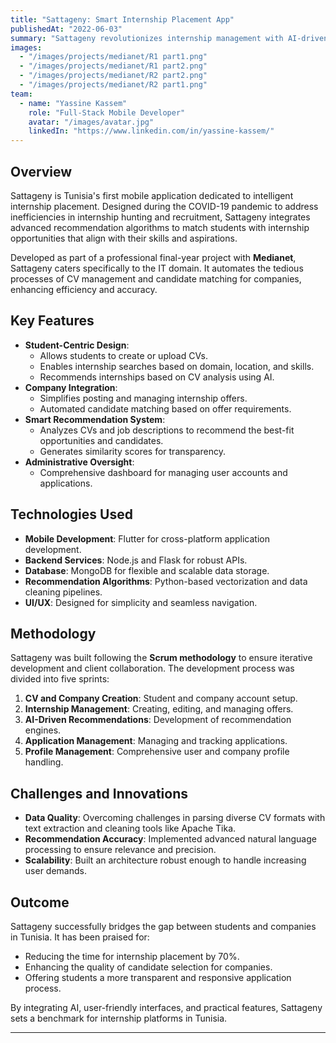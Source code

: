 ```yaml
---
title: "Sattageny: Smart Internship Placement App"
publishedAt: "2022-06-03"
summary: "Sattageny revolutionizes internship management with AI-driven recommendations, bridging students and companies seamlessly."
images:
  - "/images/projects/medianet/R1 part1.png"
  - "/images/projects/medianet/R1 part2.png"
  - "/images/projects/medianet/R2 part2.png"
  - "/images/projects/medianet/R2 part1.png"
team:
  - name: "Yassine Kassem"
    role: "Full-Stack Mobile Developer"
    avatar: "/images/avatar.jpg"
    linkedIn: "https://www.linkedin.com/in/yassine-kassem/"
---
```


## Overview

Sattageny is Tunisia's first mobile application dedicated to intelligent internship placement. Designed during the COVID-19 pandemic to address inefficiencies in internship hunting and recruitment, Sattageny integrates advanced recommendation algorithms to match students with internship opportunities that align with their skills and aspirations.

Developed as part of a professional final-year project with **Medianet**, Sattageny caters specifically to the IT domain. It automates the tedious processes of CV management and candidate matching for companies, enhancing efficiency and accuracy.

## Key Features

- **Student-Centric Design**: 
  - Allows students to create or upload CVs.
  - Enables internship searches based on domain, location, and skills.
  - Recommends internships based on CV analysis using AI.
- **Company Integration**: 
  - Simplifies posting and managing internship offers.
  - Automated candidate matching based on offer requirements.
- **Smart Recommendation System**: 
  - Analyzes CVs and job descriptions to recommend the best-fit opportunities and candidates.
  - Generates similarity scores for transparency.
- **Administrative Oversight**: 
  - Comprehensive dashboard for managing user accounts and applications.

## Technologies Used

- **Mobile Development**: Flutter for cross-platform application development.
- **Backend Services**: Node.js and Flask for robust APIs.
- **Database**: MongoDB for flexible and scalable data storage.
- **Recommendation Algorithms**: Python-based vectorization and data cleaning pipelines.
- **UI/UX**: Designed for simplicity and seamless navigation.

## Methodology

Sattageny was built following the **Scrum methodology** to ensure iterative development and client collaboration. The development process was divided into five sprints:
1. **CV and Company Creation**: Student and company account setup.
2. **Internship Management**: Creating, editing, and managing offers.
3. **AI-Driven Recommendations**: Development of recommendation engines.
4. **Application Management**: Managing and tracking applications.
5. **Profile Management**: Comprehensive user and company profile handling.

## Challenges and Innovations

- **Data Quality**: Overcoming challenges in parsing diverse CV formats with text extraction and cleaning tools like Apache Tika.
- **Recommendation Accuracy**: Implemented advanced natural language processing to ensure relevance and precision.
- **Scalability**: Built an architecture robust enough to handle increasing user demands.

## Outcome

Sattageny successfully bridges the gap between students and companies in Tunisia. It has been praised for:
- Reducing the time for internship placement by 70%.
- Enhancing the quality of candidate selection for companies.
- Offering students a more transparent and responsive application process.

By integrating AI, user-friendly interfaces, and practical features, Sattageny sets a benchmark for internship platforms in Tunisia.

---
